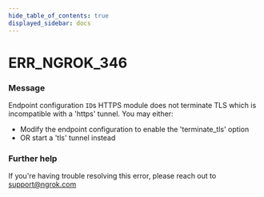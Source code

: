 ```yaml
---
hide_table_of_contents: true
displayed_sidebar: docs
---
```



# ERR_NGROK_346

### Message
Endpoint configuration `ID`s HTTPS module does not terminate TLS which is incompatible with a 'https' tunnel. You may either:
  - Modify the endpoint configuration to enable the 'terminate_tls' option
  - OR start a 'tls' tunnel instead

<ErrorDetails error='err_ngrok_346' />


### Further help
If you're having trouble resolving this error, please reach out to [support@ngrok.com](mailto:support@ngrok.com?subject=Help%20with%20ERR_NGROK_346)

